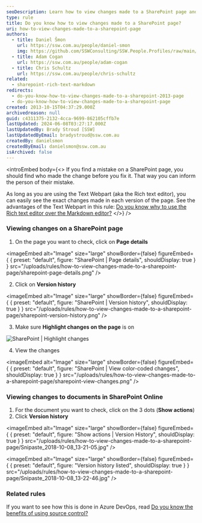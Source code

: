 ```yaml
---
seoDescription: Learn how to view changes made to a SharePoint page and document versions with our step-by-step guide.
type: rule
title: Do you know how to view changes made to a SharePoint page?
uri: how-to-view-changes-made-to-a-sharepoint-page
authors:
  - title: Daniel Šmon
    url: https://ssw.com.au/people/daniel-smon
    img: https://github.com/SSWConsulting/SSW.People.Profiles/raw/main/Daniel-Smon/Images/Daniel-Smon-Profile.jpg
  - title: Adam Cogan
    url: https://ssw.com.au/people/adam-cogan
  - title: Chris Schultz
    url: https://ssw.com.au/people/chris-schultz
related:
  - sharepoint-rich-text-markdown
redirects:
  - do-you-know-how-to-view-changes-made-to-a-sharepoint-2013-page
  - do-you-know-how-to-view-changes-made-to-a-sharepoint-page
created: 2013-10-15T04:37:29.000Z
archivedreason: null
guid: c4311375-2132-4cca-9699-862105cffb7e
lastUpdated: 2024-06-08T03:27:17.000Z
lastUpdatedBy: Brady Stroud [SSW]
lastUpdatedByEmail: bradystroud@ssw.com.au
createdBy: danielsmon
createdByEmail: danielsmon@ssw.com.au
isArchived: false
---
```


<introEmbed
  body={<>
If you find a mistake on a SharePoint page, you should find who made the change before you fix it. That way you can inform the person of their mistake.

As long as you are using the Text Webpart (aka the Rich text editor), you can easily see the exact changes made in each version of the page. See the advantages of the Text Webpart in this rule: [Do you know why to use the Rich text editor over the Markdown editor?](/sharepoint-rich-text-markdown/)
  </>}
/>
### Viewing changes on a SharePoint page

1. On the page you want to check, click on **Page details**


<imageEmbed
  alt="Image"
  size="large"
  showBorder={false}
  figureEmbed={ {
    preset: "default",
    figure: "SharePoint | Page details",
    shouldDisplay: true
  } }
  src="/uploads/rules/how-to-view-changes-made-to-a-sharepoint-page/sharepoint-page-details.png"
/>


2. Click on **Version history**


<imageEmbed
  alt="Image"
  size="large"
  showBorder={false}
  figureEmbed={ {
    preset: "default",
    figure: "SharePoint | Version history",
    shouldDisplay: true
  } }
  src="/uploads/rules/how-to-view-changes-made-to-a-sharepoint-page/sharepoint-version-history.png"
/>


3. Make sure **Highlight changes on the page** is on

![SharePoint | Highlight changes](/uploads/rules/how-to-view-changes-made-to-a-sharepoint-page/sharepoint-highlight-changes.png)

4. View the changes


<imageEmbed
  alt="Image"
  size="large"
  showBorder={false}
  figureEmbed={ {
    preset: "default",
    figure: "SharePoint | View color-coded changes",
    shouldDisplay: true
  } }
  src="/uploads/rules/how-to-view-changes-made-to-a-sharepoint-page/sharepoint-view-changes.png"
/>


### Viewing changes to documents in SharePoint Online

1. For the document you want to check, click on the 3 dots (**Show actions**)
2. Click **Version history**


<imageEmbed
  alt="Image"
  size="large"
  showBorder={false}
  figureEmbed={ {
    preset: "default",
    figure: "Show actions | Version History",
    shouldDisplay: true
  } }
  src="/uploads/rules/how-to-view-changes-made-to-a-sharepoint-page/Snipaste_2018-10-08_13-21-05.jpg"
/>



<imageEmbed
  alt="Image"
  size="large"
  showBorder={false}
  figureEmbed={ {
    preset: "default",
    figure: "Version history listed",
    shouldDisplay: true
  } }
  src="/uploads/rules/how-to-view-changes-made-to-a-sharepoint-page/Snipaste_2018-10-08_13-22-46.jpg"
/>


### Related rules

If you want to see how this is done in Azure DevOps, read [Do you know the benefits of using source control?](https://www.ssw.com.au/ssw/Standards/Rules/RulesToBetterSourceControlwithTFS.aspx#UsingSourceControl)
